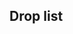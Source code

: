 ==Drop list==
{{Map/Drops
|regular = true
|no_legend = true
|filter_button = true
|nodes = E,G,H,J,K,N,S,T
|boss = T
|Akatsuki:E/{S:0.44%}, G/{S:0.58%}, H/{S:0.99%  A:0.65%}, J/{S:0.96%  A:1.02%}, K/{S:0.98%  A:0.74%}, N/{S:1.16%  A:0.41%}, S/{S:1.32%  A:0.88%}
|Akebono:T/{B:1.56%}
|Aoba:H/{S:1.01%}, J/{S:1.11%}, K/{S:1.07%  A:0.68%}, N/{S:1.25%  A:1.02%}, S/{S:1.52%}, T/{S:1.63%  A:3.69%  B:2.72%}
|Arare:T/{B:1.56%}
|Arashio:T/{B:3.70%}
|Asashimo:T/{S:1.10%}
|Asashio:T/{B:1.36%}
|Ashigara:H/{S:1.00%}, J/{S:1.05%}, K/{S:1.02%  A:0.75%}, N/{S:1.19%  A:0.61%}, S/{S:0.95%  A:0.70%}, T/{A:1.91%  B:1.36%}
|Atago:H/{S:0.99%}, J/{S:0.68%}, K/{S:1.09%}, N/{S:0.99%}, S/{S:1.40%}, T/{S:3.74%  A:3.72%}
|Ayanami:E/{S:0.84%}, G/{S:2.04%}, H/{S:1.95%  A:0.66%}, J/{S:2.17%  A:1.41%}, K/{S:2.22%  A:0.76%}, N/{S:2.55%  A:1.02%}, S/{S:2.26%  A:0.88%}
|Chikuma:H/{S:1.75%}, J/{S:1.05%}, K/{S:2.03%}, N/{S:2.69%}, S/{S:2.12%}, T/{S:3.74%  A:3.66%}
|Choukai:H/{S:0.97%  A:0.60%}, J/{S:1.09%}, K/{S:1.14%  A:0.77%}, N/{S:1.21%  A:1.02%}, S/{S:1.07%  A:1.93%}, T/{A:1.78%  B:1.75%}
|Fubuki:E/{S:0.83%}, G/{S:1.46%}, H/{S:1.02%  A:0.66%}, J/{S:1.14%  A:0.54%}, K/{S:1.05%  A:0.70%}, N/{S:1.13%  A:0.61%}, S/{S:1.19%  A:1.05%}
|Fumizuki:T/{B:0.78%}
|Furutaka:H/{S:0.98%}, J/{S:1.20%}, K/{S:1.04%}, N/{S:1.23%  A:0.82%}, S/{S:1.28%}, T/{S:1.59%  A:3.73%  B:4.09%}
|Fusou:K/{S:0.95%}, N/{S:1.04%}, S/{S:0.41%}
|Haguro:H/{S:0.98%}, J/{S:1.11%}, K/{S:1.04%  A:0.72%}, N/{S:1.15%  A:0.41%}, S/{S:1.05%  A:0.70%}, T/{A:1.82%  B:1.95%}
|Haruna:K/{S:1.11%}, N/{S:1.10%}, S/{S:1.26%}, T/{S:1.90%  A:0.94%}
|Hatsuyuki:E/{S:0.80%}, G/{S:1.75%}, H/{S:1.00%  A:0.65%}, J/{S:1.11%  A:0.83%}, K/{S:1.03%  A:0.73%}, N/{S:1.03%  A:1.02%}, S/{S:1.05%  A:1.41%}
|Hayashimo:T/{S:2.15%}
|Hibiki:E/{S:0.55%}, H/{S:1.00%  A:0.72%}, J/{S:0.85%  A:1.02%}, K/{S:1.14%  A:0.76%}, N/{S:1.08%  A:1.23%}, S/{S:1.34%  A:0.88%}
|Hiei:K/{S:1.00%}, N/{S:0.92%}, S/{S:1.28%}, T/{S:1.95%  A:0.98%}
|Hiyou:T/{S:3.75%  A:3.59%}
|Houshou:E/{S:0.27%}, G/{S:0.58%}, H/{S:1.00%  A:0.71%}, J/{S:1.18%  A:1.12%}, K/{S:1.03%  A:0.72%}, N/{S:1.33%  A:0.82%}, S/{S:1.01%  A:0.70%}
|Hyuuga:T/{S:1.90%}
|I-8:N/{S:0.68%}
|Ikazuchi:E/{S:0.77%}, G/{S:0.58%}, H/{S:0.99%  A:0.72%}, J/{S:1.12%  A:0.83%}, K/{S:1.15%  A:0.75%}, N/{S:1.12%  A:0.61%}, S/{S:1.21%  A:1.58%}
|Inazuma:E/{S:0.77%}, G/{S:0.58%}, H/{S:1.01%  A:0.66%}, J/{S:1.29%  A:0.88%}, K/{S:1.12%  A:0.79%}, N/{S:1.27%  A:0.82%}, S/{S:1.50%  A:1.05%}
|Ise:T/{S:1.89%}
|Isonami:E/{S:0.93%}, G/{S:2.04%}, H/{S:0.99%  A:0.67%}, J/{S:1.13%  A:0.68%}, K/{S:1.09%  A:0.75%}, N/{S:0.54%  A:0.41%}, S/{S:1.17%  A:0.53%}
|Isuzu:H/{S:0.99%  A:0.71%}, J/{S:0.92%  A:0.24%}, K/{S:1.14%  A:0.75%}, N/{S:1.23%  A:1.43%}, S/{S:1.07%  A:1.23%}, T/{A:1.91%  B:2.53%}
|Jintsuu:H/{S:0.99%  A:0.76%}, J/{S:1.19%  A:0.93%}, K/{S:1.16%  A:0.77%}, N/{S:1.10%  A:1.43%}, S/{S:1.05%  A:1.23%}, T/{A:0.84%  B:1.17%}
|Junyou:E/{A:0.03%}, T/{S:3.84%  A:3.74%}
|Kaga:T/{S:3.82%}
|Kagerou:T/{A:0.73%  B:3.89%}
|Kako:H/{S:1.94%}, J/{S:2.18%}, K/{S:2.11%  A:0.79%}, N/{S:2.41%  A:1.43%}, S/{S:2.31%}, T/{S:1.55%  A:5.55%  B:2.92%}
|Kasumi:T/{B:2.14%}
|Kikuzuki:T/{B:1.95%}
|Kinugasa:K/{S:1.01%}, N/{S:0.95%}, S/{S:1.11%}, T/{S:3.73%  A:3.59%}
|Kirishima:K/{S:1.02%}, N/{S:1.15%}, S/{S:1.38%}, T/{S:1.92%  A:0.90%}
|Kisaragi:T/{B:1.95%}
|Kiso:H/{S:1.01%}, J/{S:1.30%}, K/{S:0.92%  A:0.77%}, N/{S:1.30%  A:1.43%}, S/{S:0.84%  A:1.23%}, T/{A:1.74%  B:2.14%}
|Kitakami:T/{S:1.90%  A:1.86%}
|Kiyoshimo:T/{S:2.20%}
|Kongou:K/{S:1.00%}, N/{S:1.10%}, S/{S:1.09%}, T/{S:1.89%  A:0.94%}
|Kuma:H/{S:1.01%}, J/{S:0.97%}, K/{S:1.05%  A:0.79%}, N/{S:1.22%  A:1.02%}, S/{S:1.26%  A:0.70%}, T/{S:1.90%  A:3.64%  B:1.56%}
|Kumano:T/{S:3.79%}
|Kuroshio:T/{B:3.50%}
|Libeccio:K/{S:0.86%}, N/{S:1.03%}, S/{S:0.27%}
|Maikaze:T/{S:2.92%}
|Maruyu:T/{S:1.94%}
|Maya:H/{S:0.95%  A:0.40%}, J/{S:1.00%}, K/{S:0.94%  A:0.76%}, N/{S:1.06%  A:1.23%}, S/{S:1.05%  A:0.70%}, T/{A:1.88%  B:2.14%}
|Michishio:T/{B:1.75%}
|Mikazuki:T/{B:2.92%}
|Mikuma:T/{S:1.56%}
|Miyuki:E/{S:0.90%}, G/{S:0.88%}, H/{S:0.94%  A:0.68%}, J/{S:1.09%  A:0.54%}, K/{S:1.14%  A:0.74%}, N/{S:0.81%  A:1.64%}, S/{S:1.19%  A:0.88%}
|Mochizuki:T/{B:1.36%}
|Mogami:H/{S:0.98%}, K/{S:1.02%}, N/{S:1.10%}, S/{S:1.21%}, T/{S:7.00%  A:3.54%}
|Murakumo:E/{S:0.94%}, G/{S:0.88%}, H/{S:1.00%  A:0.75%}, J/{S:1.03%  A:0.73%}, K/{S:0.21%  A:0.72%  B:0.65%}, N/{S:0.19%  A:2.66%}, S/{S:1.40%  A:0.70%}
|Murasame:T/{B:1.17%}
|Mutsuki:T/{B:2.14%}
|Myoukou:H/{S:1.02%}, J/{S:1.20%}, K/{S:1.00%}, N/{S:1.15%}, S/{S:1.34%}, T/{S:3.74%  A:3.68%}
|Nachi:H/{S:0.99%}, J/{S:1.02%}, K/{S:1.09%  A:0.77%}, N/{S:1.06%  A:1.43%}, S/{S:1.38%  A:0.70%}, T/{S:1.58%  A:1.75%  B:0.97%}
|Nagara:H/{S:1.00%  A:0.73%}, J/{S:1.33%}, K/{S:1.01%  A:0.79%}, N/{S:1.23%  A:0.61%}, S/{S:1.28%  A:0.35%}, T/{S:1.86%  A:3.57%  B:0.97%}
|Nagatsuki:T/{B:1.95%}
|Naka:H/{S:0.99%  A:0.71%}, J/{S:1.00%  A:1.02%}, K/{S:1.18%  A:0.72%}, N/{S:1.33%  A:1.43%}, S/{S:1.24%  A:1.41%}, T/{A:0.80%  B:2.14%}
|Natori:H/{S:0.95%  A:0.69%}, J/{S:1.00%  A:0.78%}, K/{S:1.13%  A:0.73%}, N/{S:1.12%  A:1.02%}, S/{S:1.38%  A:1.41%}, T/{A:1.79%  B:1.56%}
|Nowaki:T/{S:1.12%}
|Oboro:T/{B:1.36%}
|Ooshio:T/{B:0.78%}
|Ryuujou:T/{S:3.73%  A:3.68%}
|Satsuki:T/{B:2.33%}
|Sazanami:T/{B:2.14%}
|Sendai:H/{S:1.00%  A:0.69%}, J/{S:1.05%  A:0.44%}, K/{S:1.17%  A:0.80%}, N/{S:1.29%  A:1.02%}, S/{S:1.34%  A:1.05%}, T/{S:1.92%  A:3.62%  B:1.75%}
|Shigure:T/{B:1.75%}
|Shikinami:E/{S:0.99%}, G/{S:1.17%}, H/{S:1.93%  A:0.67%}, J/{S:2.27%  A:0.97%}, K/{S:2.09%  A:0.73%}, N/{S:2.54%  A:0.82%}, S/{S:2.47%  A:0.88%}
|Shiranui:T/{A:0.84%  B:3.50%}
|Shiratsuyu:T/{B:1.17%}
|Shirayuki:E/{S:0.82%}, G/{S:0.58%}, H/{S:1.00%  A:0.76%}, J/{S:1.16%  A:0.54%}, K/{S:1.02%  A:0.70%}, N/{S:1.17%  A:0.20%}, S/{S:0.95%  A:0.88%}
|Shouhou:H/{S:0.98%  A:0.73%}, J/{S:1.01%  A:1.02%}, K/{S:0.95%  A:0.75%}, N/{S:1.25%  A:1.64%}, S/{S:1.24%  A:0.88%}, T/{S:3.79%  A:3.62%}
|Suzuya:T/{S:3.79%}
|Takao:H/{S:0.99%}, J/{S:0.42%}, K/{S:1.13%}, N/{S:1.23%}, S/{S:1.09%}, T/{S:3.65%  A:3.54%}
|Tama:H/{S:0.99%}, J/{S:1.20%}, K/{S:1.03%  A:0.73%}, N/{S:1.09%  A:0.41%}, S/{S:1.17%  A:1.58%}, T/{A:1.84%  B:2.33%}
|Tone:H/{S:1.44%}, J/{S:1.18%}, K/{S:2.15%}, N/{S:2.49%}, S/{S:2.63%}, T/{S:3.80%  A:3.53%}
|Ushio:T/{B:1.75%}
|Yamashiro:K/{S:0.96%}, N/{S:1.13%}
|Yura:H/{S:0.97%  A:0.68%}, J/{S:1.17%  A:0.44%}, K/{S:0.98%  A:0.72%}, N/{S:1.20%  A:0.82%}, S/{S:1.34%  A:1.41%}, T/{A:1.96%  B:2.14%}
|Yuudachi:T/{B:2.33%}
|Z1:N/{S:0.12%}
}}